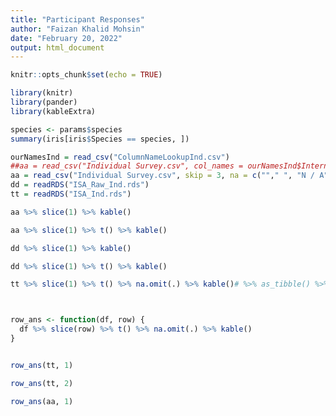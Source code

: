 ```yaml
---
title: "Participant Responses"
author: "Faizan Khalid Mohsin"
date: "February 20, 2022"
output: html_document
---
```


```r
knitr::opts_chunk$set(echo = TRUE)

```


```r
library(knitr)
library(pander)
library(kableExtra)
```



```r
species <- params$species
summary(iris[iris$Species == species, ])
```



```r
ourNamesInd = read_csv("ColumnNameLookupInd.csv")
##aa = read_csv("Individual Survey.csv", col_names = ourNamesInd$InternalName, skip = 3, na = c(""," ", "N / A"))
aa = read_csv("Individual Survey.csv", skip = 3, na = c(""," ", "N / A"))
dd = readRDS("ISA_Raw_Ind.rds")
tt = readRDS("ISA_Ind.rds")
```

```r
aa %>% slice(1) %>% kable()
```


```r
aa %>% slice(1) %>% t() %>% kable()
```


```r
dd %>% slice(1) %>% kable()
```



```r
dd %>% slice(1) %>% t() %>% kable()
```


```r

tt %>% slice(1) %>% t() %>% na.omit(.) %>% kable()# %>% as_tibble() %>% kable() #%>% drop_na() %>% kable() #%>% filter( complete.cases(.) )




```





```r
row_ans <- function(df, row) {
  df %>% slice(row) %>% t() %>% na.omit(.) %>% kable()
}


row_ans(tt, 1)

row_ans(tt, 2)

row_ans(aa, 1)


```



































